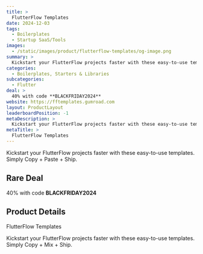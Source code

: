 ```yaml
---
title: >
  FlutterFlow Templates
date: 2024-12-03
tags:
  - Boilerplates
  - Startup SaaS/Tools
images:
  - /static/images/product/flutterflow-templates/og-image.png
summary: >
  Kickstart your FlutterFlow projects faster with these easy-to-use templates. Simply Copy + Paste + Ship.
categories:
  - Boilerplates, Starters & Libraries
subcategories:
  - Flutter
deal: >
  40% with code **BLACKFRIDAY2024**
website: https://fftemplates.gumroad.com
layout: ProductLayout
leaderboardPosition: -1
metaDescription: >
  Kickstart your FlutterFlow projects faster with these easy-to-use templates. Simply Copy + Mix + Ship.
metaTitle: >
  FlutterFlow Templates
---
```

Kickstart your FlutterFlow projects faster with these easy-to-use templates. Simply Copy + Paste + Ship.

## Rare Deal

40% with code **BLACKFRIDAY2024**

## Product Details

FlutterFlow Templates

Kickstart your FlutterFlow projects faster with these easy-to-use templates. Simply Copy + Mix + Ship.
